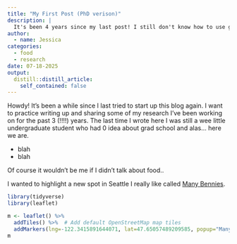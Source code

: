 ```yaml
---
title: "My First Post (PhD verison)"
description: |
  It's been 4 years since my last post! I still don't know how to use git
author:
  - name: Jessica
categories:
  - food
  - research
date: 07-18-2025
output:
  distill::distill_article:
    self_contained: false
---
```


Howdy! It's been a while since I last tried to start up this blog again. I want to practice writing up and sharing some of my research I've been working on for the past 3 (!!!!) years. The last time I wrote here I was still a wee little undergraduate student who had 0 idea about grad school and alas... here we are.

* blah 
- blah



Of course it wouldn't be me if I didn't talk about food..

I wanted to highlight a new spot in Seattle I really like called [Many Bennies](https://www.manybenniesicecream.com/).


```r
library(tidyverse)
library(leaflet)

m <- leaflet() %>%
  addTiles() %>%  # Add default OpenStreetMap map tiles
  addMarkers(lng=-122.3415891644071, lat=47.65057489209585, popup="Many Bennies!")
m  

```

